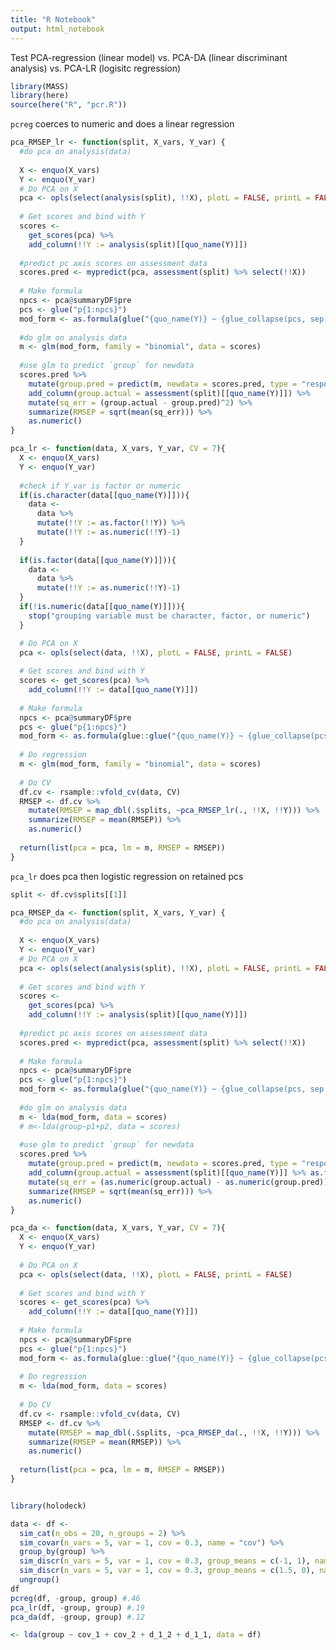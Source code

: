 ```yaml
---
title: "R Notebook"
output: html_notebook
---
```


Test PCA-regression (linear model) vs. PCA-DA (linear discriminant analysis) vs. PCA-LR (logisitc regression)
```r
library(MASS)
library(here)
source(here("R", "pcr.R"))
```

`pcreg` coerces to numeric and does a linear regression

```r
pca_RMSEP_lr <- function(split, X_vars, Y_var) {
  #do pca on analysis(data)
  
  X <- enquo(X_vars)
  Y <- enquo(Y_var)
  # Do PCA on X
  pca <- opls(select(analysis(split), !!X), plotL = FALSE, printL = FALSE)
  
  # Get scores and bind with Y
  scores <-
    get_scores(pca) %>% 
    add_column(!!Y := analysis(split)[[quo_name(Y)]])
  
  #predict pc axis scores on assessment data
  scores.pred <- mypredict(pca, assessment(split) %>% select(!!X))
  
  # Make formula
  npcs <- pca@summaryDF$pre
  pcs <- glue("p{1:npcs}")
  mod_form <- as.formula(glue("{quo_name(Y)} ~ {glue_collapse(pcs, sep = '+')}"))
  
  #do glm on analysis data
  m <- glm(mod_form, family = "binomial", data = scores)
  
  #use glm to predict `group` for newdata
  scores.pred %>%
    mutate(group.pred = predict(m, newdata = scores.pred, type = "response")) %>%
    add_column(group.actual = assessment(split)[[quo_name(Y)]]) %>%
    mutate(sq_err = (group.actual - group.pred)^2) %>%
    summarize(RMSEP = sqrt(mean(sq_err))) %>%
    as.numeric()
}

pca_lr <- function(data, X_vars, Y_var, CV = 7){
  X <- enquo(X_vars)
  Y <- enquo(Y_var)
  
  #check if Y_var is factor or numeric
  if(is.character(data[[quo_name(Y)]])){
    data <-
      data %>% 
      mutate(!!Y := as.factor(!!Y)) %>% 
      mutate(!!Y := as.numeric(!!Y)-1)
  } 
  
  if(is.factor(data[[quo_name(Y)]])){
    data <-
      data %>%
      mutate(!!Y := as.numeric(!!Y)-1)
  }
  if(!is.numeric(data[[quo_name(Y)]])){
    stop("grouping variable must be character, factor, or numeric")
  }

  # Do PCA on X
  pca <- opls(select(data, !!X), plotL = FALSE, printL = FALSE)
  
  # Get scores and bind with Y
  scores <- get_scores(pca) %>% 
    add_column(!!Y := data[[quo_name(Y)]])
  
  # Make formula
  npcs <- pca@summaryDF$pre
  pcs <- glue("p{1:npcs}")
  mod_form <- as.formula(glue::glue("{quo_name(Y)} ~ {glue_collapse(pcs, sep = '+')}"))
  
  # Do regression
  m <- glm(mod_form, family = "binomial", data = scores)
  
  # Do CV
  df.cv <- rsample::vfold_cv(data, CV)
  RMSEP <- df.cv %>%
    mutate(RMSEP = map_dbl(.$splits, ~pca_RMSEP_lr(., !!X, !!Y))) %>% 
    summarize(RMSEP = mean(RMSEP)) %>%
    as.numeric()
  
  return(list(pca = pca, lm = m, RMSEP = RMSEP))
}

```


`pca_lr` does pca then logistic regression on retained pcs


```r
split <- df.cv$splits[[1]]

pca_RMSEP_da <- function(split, X_vars, Y_var) {
  #do pca on analysis(data)
  
  X <- enquo(X_vars)
  Y <- enquo(Y_var)
  # Do PCA on X
  pca <- opls(select(analysis(split), !!X), plotL = FALSE, printL = FALSE)
  
  # Get scores and bind with Y
  scores <-
    get_scores(pca) %>% 
    add_column(!!Y := analysis(split)[[quo_name(Y)]])
  
  #predict pc axis scores on assessment data
  scores.pred <- mypredict(pca, assessment(split) %>% select(!!X))
  
  # Make formula
  npcs <- pca@summaryDF$pre
  pcs <- glue("p{1:npcs}")
  mod_form <- as.formula(glue("{quo_name(Y)} ~ {glue_collapse(pcs, sep = '+')}"))
  
  #do glm on analysis data
  m <- lda(mod_form, data = scores)
  # m<-lda(group~p1+p2, data = scores)
  
  #use glm to predict `group` for newdata
  scores.pred %>%
    mutate(group.pred = predict(m, newdata = scores.pred, type = "response")$class) %>%
    add_column(group.actual = assessment(split)[[quo_name(Y)]] %>% as.factor()) %>%
    mutate(sq_err = (as.numeric(group.actual) - as.numeric(group.pred))^2) %>%
    summarize(RMSEP = sqrt(mean(sq_err))) %>%
    as.numeric()
}

pca_da <- function(data, X_vars, Y_var, CV = 7){
  X <- enquo(X_vars)
  Y <- enquo(Y_var)
  
  # Do PCA on X
  pca <- opls(select(data, !!X), plotL = FALSE, printL = FALSE)
  
  # Get scores and bind with Y
  scores <- get_scores(pca) %>% 
    add_column(!!Y := data[[quo_name(Y)]])
  
  # Make formula
  npcs <- pca@summaryDF$pre
  pcs <- glue("p{1:npcs}")
  mod_form <- as.formula(glue::glue("{quo_name(Y)} ~ {glue_collapse(pcs, sep = '+')}"))
  
  # Do regression
  m <- lda(mod_form, data = scores)
  
  # Do CV
  df.cv <- rsample::vfold_cv(data, CV)
  RMSEP <- df.cv %>%
    mutate(RMSEP = map_dbl(.$splits, ~pca_RMSEP_da(., !!X, !!Y))) %>% 
    summarize(RMSEP = mean(RMSEP)) %>%
    as.numeric()
  
  return(list(pca = pca, lm = m, RMSEP = RMSEP))
}



```



```r
library(holodeck)
```

```r
data <- df <-
  sim_cat(n_obs = 20, n_groups = 2) %>% 
  sim_covar(n_vars = 5, var = 1, cov = 0.3, name = "cov") %>% 
  group_by(group) %>% 
  sim_discr(n_vars = 5, var = 1, cov = 0.3, group_means = c(-1, 1), name = "d_1") %>% 
  sim_discr(n_vars = 5, var = 1, cov = 0.3, group_means = c(1.5, 0), name = "d_2") %>% 
  ungroup()
df
pcreg(df, -group, group) #.46
pca_lr(df, -group, group) #.19
pca_da(df, -group, group) #.12

<- lda(group ~ cov_1 + cov_2 + d_1_2 + d_1_1, data = df)
```


